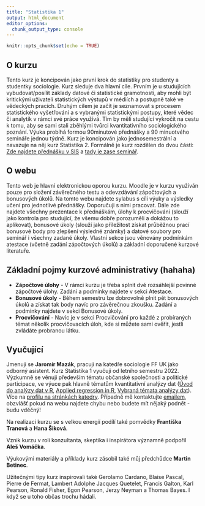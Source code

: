 ```yaml
---
title: "Statistika 1"
output: html_document
editor_options: 
  chunk_output_type: console
---
```



```r
knitr::opts_chunk$set(echo = TRUE)
```

## O kurzu 

Tento kurz je koncipován jako první krok do statistiky pro studenty a studentky sociologie. Kurz sleduje dva hlavní cíle. Prvním je u studujících vybudovat/posílit základy datové či statistické gramotnosti, aby mohli být kritickými uživateli statistických výstupů v médiích a postupně také ve vědeckých pracích. Druhým cílem je začít je seznamovat s procesem statistického vyšetřování a s vybranými statistickými postupy, které vědec či analytik v rámci své práce využívá.  Tím by měli studující vykročit na cestu k tomu, aby se sami stali zběhlými tvůrci kvantitativního sociologického poznání. Výuka probíhá formou 90minutové přednášky a 90 minuotvého semináře jednou týdně. Kurz je koncipován jako jednosemestrální a navazuje na něj kurz Statistika 2. Formálně je kurz rozdělen do dvou částí: [Zde najdete přednášku v SIS](https://is.cuni.cz/studium/predmety/index.php?id=c092f48d0faf8dab134342edd4e7ae4a&tid=&do=predmet&kod=ASG100117) a [tady je zase seminář](https://is.cuni.cz/studium/predmety/index.php?id=c092f48d0faf8dab134342edd4e7ae4a&tid=&do=predmet&kod=ASG100118).  

## O webu

Tento web je hlavní elektronickou oporou kurzu. Moodle je v kurzu využíván pouze pro složení závěrečného testu a odevzdávání zápočtových a bonusových úkolů. Na tomto webu najdete sylabus s cíli výuky a výsledky učení pro jednotlivé přednášky. Doporučuji s nimi pracovat. Dále zde najdete všechny prezentace k přednáškám, úlohy k procvičování (slouží jako kontrola pro studující, že všemu dobře porozuměli a dokážou to aplikovat), bonusové úkoly (slouží jako příležitost získat průběžnou prací bonusové body pro zlepšení výsledné známky) a datové soubory pro seminář i všechny zadané úkoly. Vlastní sekce jsou věnovány podmínkám atestace (včetně zadání zápočtových úkolů) a základní doporučené kurzové literatuře.

## Základní pojmy kurzové administrativy (hahaha)

- **Zápočtové úlohy** - V rámci kurzu je třeba splnit dvě rozsáhlejší povinné zápočtové úlohy. Zadání a podmínky najdete v sekci Atestace.
- **Bonusové úkoly** - Během semestru lze dobrovolně plnit pět bonusových úkolů a získat tak body navíc pro závěrečnou zkoušku. Zadání a podmínky najdete v sekci Bonusové úkoly.
- **Procvičování** - Navíc je v sekci Procvičování pro každé z probíraných témat několik procvičovacích úloh, kde si můžete sami ověřit, jestli zvládáte probranou látku.

## Vyučující

Jmenuji se **Jaromír Mazák**, pracuji na katedře sociologie FF UK jako odborný asistent. Kurz Statistika 1 vyučuji od letního semestru 2022. Výzkumně se věnuji především tématu občanské společnosti a politické participace, ve výuce pak hlavně tématům kvantitativní analýzy dat ([Úvod do analýzy dat v R](https://sociology-fa-cu.github.io/Uvod_do_analyzy_dat_v_R/), [Applied regression in R](https://sociology-fa-cu.github.io/appliedregressioninr/index.html), [Vybraná témata analýzy dat](https://sociology-fa-cu.github.io/vybranatemataanalyzy/index.html)). Více na [profilu na stránkách katedry](https://ksoc.ff.cuni.cz/mazak/). Případně mě kontaktujte [emailem](mailto:jaromir.mazak@ff.cuni.cz), obzvlášť pokud na webu najdete chybu nebo budete mít nějaký podnět - budu vděčný!

Na realizaci kurzu se s velkou energií podílí také pomvědky **Františka Tranová** a **Hana Šiková**.  

Vznik kurzu v roli konzultanta, skeptika i inspirátora významně podpořil **Aleš Vomáčka**.

Výukovými materiály a příklady kurz zásobil také můj předchůdce **Martin Betinec**.

Užitečnými tipy kurz inspirovali také Gerolamo Cardano, Blaise Pascal, Pierre de Fermat, Lambert Adolphe Jacques Quetelet, Francis Galton, Karl Pearson, Ronald Fisher, Egon Pearson, Jerzy Neyman a Thomas Bayes. I když se u toho občas trochu hádali. 
